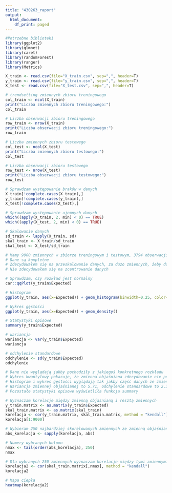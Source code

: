 ```yaml
---
title: "430263_raport"
output:
  html_document:
    df_print: paged
---
```


```r
#Potrzebne biblioteki
library(ggplot2)
library(glmnet)
library(caret)
library(randomForest)
library(ranger)
library(Metrics)
```

```r
X_train <- read.csv(file="X_train.csv", sep=",", header=T)
y_train <- read.csv(file="y_train.csv", sep=",", header=T)
X_test <- read.csv(file="X_test.csv", sep=",", header=T)

```

```r
# trendsetting zmiennych zbioru treningowego
col_train <- ncol(X_train)
print("Liczba zmiennych zbioru treningowego:")
col_train

# Liczba obserwacji zbioru treningowego
row_train <- nrow(X_train)
print("Liczba obserwacji zbioru treningowego:")
row_train

# Liczba zmiennych zbioru testowego
col_test <- ncol(X_test)
print("Liczba zmiennych zbioru testowego:")
col_test

# Liczba obserwacji zbioru testowego
row_test <- nrow(X_test)
print("Liczba obserwacji zbioru testowego:")
row_test

# Sprawdzam występowanie braków w danych
X_train[!complete.cases(X_train),]
y_train[!complete.cases(y_train),]
X_test[!complete.cases(X_test),]

# Sprawdzam występowanie ujemnych danych
which((apply(X_train, 2, min) < 0) == TRUE)
which((apply(X_test, 2, min) < 0) == TRUE)

# Skalowanie danych
sd_train <- lapply(X_train, sd)
skal_train <- X_train/sd_train
skal_test <- X_test/sd_train

```

```r
# Mamy 9000 zmiennych w zbiorze treningowym i testowym, 3794 obserwacji zbioru treningowego i 670 obserwacji w zbiorze testowym
# Dane są kompletne
# Zdecydowałem się na przeskalowanie danych, za duzo zmiennych, żeby dobrze stwierdzić, czy zmienne są w istotnie róznych skalach, lepiej przeskalować niż tego nie robić
# Nie zdecydowałem się na zcentrowanie danych

```

```r
# Sprawdzam, czy rozkład jest normalny
car::qqPlot(y_train$Expected)

# Histogram
ggplot(y_train, aes(x=Expected)) + geom_histogram(binwidth=0.25, color="black", fill="white") + labs(y = 'Ilość')

# Wykres gęstości
ggplot(y_train, aes(x=Expected)) + geom_density()

# Statystyki opisowe
summary(y_train$Expected)

# wariancja
wariancja <- var(y_train$Expected)
wariancja

# odchylenie standardowe
odchylenie <- sd(y_train$Expected)
odchylenie

```

```r
# Dane nie wyglądają jakby pochodziły z jakiegoś konkretnego rozkładu
# Wykres kwantylowy pokazuje, że zmienna objaśniana zdecydowanie nie pochodzi z rozkładu normalnego
# Histogram i wykres gęstości wyglądają tak jakby część danych ze zmiennej objaśnianej pochodziła z rozkładu normalnego o średniej 1, a część z rozkładu normalnego o średniej 7
# Wariancja zmiennej objaśnianej to 5.71, odchylenie standardowe to 2.39
# Pozostałe statystyki opisowe wyświetliła funkcja summary

```

```r
# Wyznaczam korelacje między zmienną objasnianą i resztą zmiennych
y_train.matrix <- as.matrix(y_train$Expected)
skal_train.matrix <- as.matrix(skal_train)
korelacja <- cor(y_train.matrix, skal_train.matrix, method = "kendall")
korelacja[1:9000]

```

```r
# Wybieram 250 najbardziej skorelowanych zmiennych ze zmienną objaśnianą
abs_korelacja <- sapply(korelacja, abs)

# Numery wybranych kolumn
nmax <- tail(order(abs_korelacja), 250)
nmax

```

```r
# Dla wybranych 250 zmiennych wyznaczam korelacje między tymi zmiennymi
korelacja2 <- cor(skal_train.matrix[,nmax], method = "kendall")
korelacja2

```

```r
# Mapa ciepła
heatmap(korelacja2)

```



